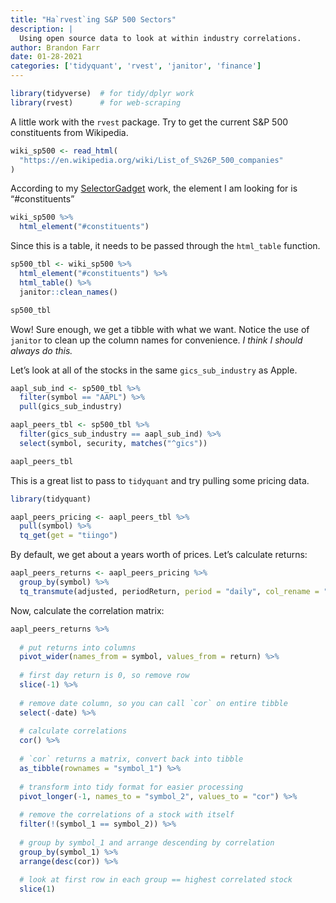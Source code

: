 ```yaml
---
title: "Ha`rvest`ing S&P 500 Sectors"
description: |
  Using open source data to look at within industry correlations.
author: Brandon Farr
date: 01-28-2021
categories: ['tidyquant', 'rvest', 'janitor', 'finance']
---
```


```r

library(tidyverse)  # for tidy/dplyr work
library(rvest)      # for web-scraping

```

A little work with the `rvest` package. Try to get the current S&P 500
constituents from Wikipedia.

```r

wiki_sp500 <- read_html(
  "https://en.wikipedia.org/wiki/List_of_S%26P_500_companies"
)

```

According to my [SelectorGadget](https://rvest.tidyverse.org/articles/articles/selectorgadget.html)
work, the element I am looking for is "#constituents"

```r

wiki_sp500 %>%
  html_element("#constituents")

```

Since this is a table, it needs to be passed through the `html_table`
function.

```r

sp500_tbl <- wiki_sp500 %>%
  html_element("#constituents") %>%
  html_table() %>%
  janitor::clean_names()

sp500_tbl

```

Wow! Sure enough, we get a tibble with what we want. Notice the use of
`janitor` to clean up the column names for convenience. *I think I should
always do this.*

Let's look at all of the stocks in the same `gics_sub_industry` as Apple.

```r

aapl_sub_ind <- sp500_tbl %>%
  filter(symbol == "AAPL") %>%
  pull(gics_sub_industry)

aapl_peers_tbl <- sp500_tbl %>%
  filter(gics_sub_industry == aapl_sub_ind) %>%
  select(symbol, security, matches("^gics"))

aapl_peers_tbl

```

This is a great list to pass to `tidyquant` and try pulling some pricing data.

```r

library(tidyquant)

aapl_peers_pricing <- aapl_peers_tbl %>%
  pull(symbol) %>%
  tq_get(get = "tiingo")

```

By default, we get about a years worth of prices. Let's calculate returns:

```r

aapl_peers_returns <- aapl_peers_pricing %>%
  group_by(symbol) %>%
  tq_transmute(adjusted, periodReturn, period = "daily", col_rename = "return")

```

Now, calculate the correlation matrix:

```r

aapl_peers_returns %>%
  
  # put returns into columns
  pivot_wider(names_from = symbol, values_from = return) %>%
  
  # first day return is 0, so remove row
  slice(-1) %>%
  
  # remove date column, so you can call `cor` on entire tibble
  select(-date) %>%
  
  # calculate correlations
  cor() %>%
  
  # `cor` returns a matrix, convert back into tibble
  as_tibble(rownames = "symbol_1") %>%
  
  # transform into tidy format for easier processing
  pivot_longer(-1, names_to = "symbol_2", values_to = "cor") %>%
  
  # remove the correlations of a stock with itself
  filter(!(symbol_1 == symbol_2)) %>%
  
  # group by symbol_1 and arrange descending by correlation
  group_by(symbol_1) %>%
  arrange(desc(cor)) %>%
  
  # look at first row in each group == highest correlated stock
  slice(1)

```


